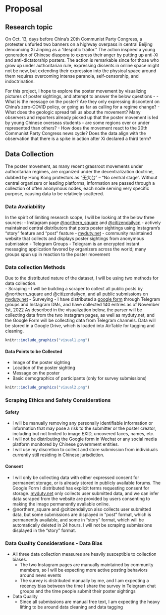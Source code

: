 # Proposal

## Research topic

On Oct. 13, days before China's 20th Communist Party Congress, a protester unfurled two banners on a highway overpass in central Beijing denouncing Xi Jinping as a “despotic traitor.” The action inspired a young generation of Chinese diaspora to express their anger by putting up anti-Xi and anti-dictatorship posters. The action is remarkable since for those who grow up under authoritarian rule, expressing dissents in online space might not be new, but extending their expression into the physical space around them requires overcoming intense paranoia, self-censorship, and indoctrination. 

For this project, I hope to explore the poster movement by visualizing pictures of poster sightings, and attempt to answer the below questions -
- What is the message on the poster? Are they only expressing discontent on China's zero-COVID policy, or going as far as calling for a regime change?
- What does the geologic spread tell us about the movement? Many observers and reporters already picked up that the poster movement is led by young Chinese overseas students - are some regions over or under represented than others? 
- How does the movement react to the 20th Communist Party Congress news cycle? Does the data align with the observation that there is a spike in action after Xi declared a third term?

## Data Collection

The poster movement, as many recent grassroot movements under authoritarian regimes, are organized under the decentralization doctrine, dubbed by Hong Kong protestors as "无大台" -- "No central stage". Without central organizers or leading platforms, information are passed through a collection of often anonymous nodes, each node serving very specific purpose, causing data to be relatively scattered. 

### Data Avaliability
In the spirit of limiting research scope, I will be looking at the below three sources:
- Instagram page [@northern_square](https://www.instagram.com/northern_square/) and [@citizendailycn](https://www.instagram.com/citizensdailycn/?hl=en) - actively maintained central distributors that posts poster sightings using Instagram's "story" feature and "post" feature
- [myduty.net](myduty.net)  - community maintained website that collects and displays poster sightings from anonymous submission
- Telegram Groups - Telegram is an encrypted instant messaging application favored by organizers across the world; many groups spun up in reaction to the poster movement


### Data collection Methods
Due to the distributed nature of the dataset, I will be using two methods for data collection.  
- Scraping - I will be building a scraper to collect all public posts by @northern_square and @citizendailycn, and all public submissions on [myduty.net](myduty.net) 
- Surveying - I have distributed a [google form](https://forms.gle/EMAsYP5kapgbz44u7) through Telegram groups and Instagram DMs, and have collected 140 entries as of November 1st, 2022
As described in the visualization below, the parser will be collecting data from the two instagram pages, as well as myduty.net, and the Google Form will be collecting data from Telegram channels. Data will be stored in a Google Drive, which is loaded into AirTable for tagging and cleaning.

```r
knitr::include_graphics("visual1.png")
```

#### Data Points to be Collected
- Image of the poster sighting
- Location of the poster sighting
- Message on the poster
- Basic demographics of participants (only for survey submissions)

```r
knitr::include_graphics("visual2.png")
```

### Scraping Ethics and Safety Considerations 
#### Safety 
- I will be manually removing any personally identifiable information or information that may pose a risk to the submitter or the poster creator, including but not limited to image EXID, uncovered faces, names, etc.
- I will not be distributing the Google form in Wechat or any social media platform monitored by Chinese government entities.
- I will use my discretion to collect and store submission from individuals currently still residing in Chinese jurisdiction.
	
#### Consent
- I will only be collecting data with either expressed consent for permanent storage, or is already stored in publicly available forums. The Google Form I distributed has explicit terms requesting consent for storage. [myduty.net](myduty.net) only collects user submitted data, and we can infer data scraped from the website are provided by users consenting to making the image permanently avaliable online.
- @northern_square and @citizendailycn also collects user submitted data, but some submissions are displayed in "post" format, which is permanently available, and some in "story" format, which will be automatically deleted in 24 hours. I will not be scraping submissions displayed in the "story" format.

### Data Quality Considerations	- Data Bias
- All three data collection measures are heavily susceptible to collection biases. 
	- The two Instagram pages are manually maintained by community members, so I will be expecting more active posting behaviors around news events
	- The survey is distributed manually by me, and I am expecting a recency bias between the time I share the survey in Telegram chat groups and the time people submit their poster sightings
- Data Quality
	- Since all submissions are manual free text, I am expecting the heavy lifting to be around data cleaning and data tagging 



